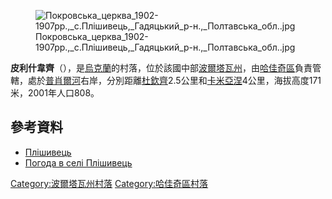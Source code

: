 [[Image:Покровська_церква_1902-1907рр.,_с.Плішивець,_Гадяцький_р-н.,_Полтавська_обл..jpg|right]]

{{coord|50|26|37|N|34|12|21|E|scale:100000_region:UA|display=title}}

'''皮利什韋齊'''（{{lang-uk|Плішивець}}），是[[烏克蘭|烏克蘭]]的村落，位於該國中部[[波爾塔瓦州|波爾塔瓦州]]，由[[哈佳奇區|哈佳奇區]]負責管轄，處於[[普肖爾河|普肖爾河]]右岸，分別距離[[杜欽齊|杜欽齊]]2.5公里和[[卡米亞涅_(列別金區)|卡米亞涅]]4公里，海拔高度171米，2001年人口808。

==參考資料==
* [http://w1.c1.rada.gov.ua/pls/z7502/A005?rdat1=05.01.2012&rf7571=24820 Плішивець]
* [http://weather.in.ua/ua/poltavskaja/20834 Погода в селі Плішивець] {{Wayback|url=http://weather.in.ua/ua/poltavskaja/20834 |date=20160305113351 }}

{{DEFAULTSORT:Плішивець}}
[[Category:波爾塔瓦州村落|Category:波爾塔瓦州村落]]
[[Category:哈佳奇區村落|Category:哈佳奇區村落]]


{{Poltava-geo-stub}}